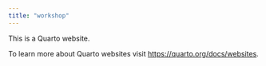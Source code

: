 ```yaml
---
title: "workshop"
---
```


This is a Quarto website.

To learn more about Quarto websites visit <https://quarto.org/docs/websites>.
